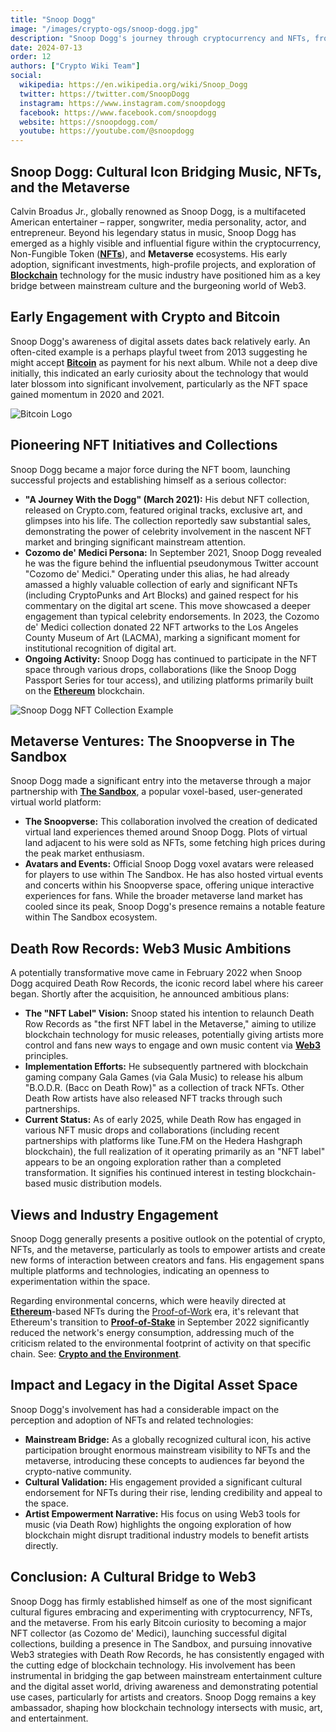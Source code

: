 ```yaml
---
title: "Snoop Dogg"
image: "/images/crypto-ogs/snoop-dogg.jpg"
description: "Snoop Dogg's journey through cryptocurrency and NFTs, from early adoption to becoming a major player in the NFT space."
date: 2024-07-13
order: 12
authors: ["Crypto Wiki Team"]
social:
  wikipedia: https://en.wikipedia.org/wiki/Snoop_Dogg
  twitter: https://twitter.com/SnoopDogg
  instagram: https://www.instagram.com/snoopdogg
  facebook: https://www.facebook.com/snoopdogg
  website: https://snoopdogg.com/
  youtube: https://youtube.com/@snoopdogg
---
```


## **Snoop Dogg: Cultural Icon Bridging Music, NFTs, and the Metaverse**

Calvin Broadus Jr., globally renowned as Snoop Dogg, is a multifaceted American entertainer – rapper, songwriter, media personality, actor, and entrepreneur. Beyond his legendary status in music, Snoop Dogg has emerged as a highly visible and influential figure within the cryptocurrency, Non-Fungible Token (**[NFTs](/posts/are-nfts-dead)**), and **Metaverse** ecosystems. His early adoption, significant investments, high-profile projects, and exploration of **[Blockchain](/posts/what-is-blockchain)** technology for the music industry have positioned him as a key bridge between mainstream culture and the burgeoning world of Web3.

## **Early Engagement with Crypto and Bitcoin**

Snoop Dogg's awareness of digital assets dates back relatively early. An often-cited example is a perhaps playful tweet from 2013 suggesting he might accept **[Bitcoin](/posts/what-is-bitcoin)** as payment for his next album. While not a deep dive initially, this indicated an early curiosity about the technology that would later blossom into significant involvement, particularly as the NFT space gained momentum in 2020 and 2021.

![Bitcoin Logo](/images/posts/bitcoin.jpg)

## **Pioneering NFT Initiatives and Collections**

Snoop Dogg became a major force during the NFT boom, launching successful projects and establishing himself as a serious collector:

- **"A Journey With the Dogg" (March 2021):** His debut NFT collection, released on Crypto.com, featured original tracks, exclusive art, and glimpses into his life. The collection reportedly saw substantial sales, demonstrating the power of celebrity involvement in the nascent NFT market and bringing significant mainstream attention.
- **Cozomo de' Medici Persona:** In September 2021, Snoop Dogg revealed he was the figure behind the influential pseudonymous Twitter account "Cozomo de' Medici." Operating under this alias, he had already amassed a highly valuable collection of early and significant NFTs (including CryptoPunks and Art Blocks) and gained respect for his commentary on the digital art scene. This move showcased a deeper engagement than typical celebrity endorsements. In 2023, the Cozomo de' Medici collection donated 22 NFT artworks to the Los Angeles County Museum of Art (LACMA), marking a significant moment for institutional recognition of digital art.
- **Ongoing Activity:** Snoop Dogg has continued to participate in the NFT space through various drops, collaborations (like the Snoop Dogg Passport Series for tour access), and utilizing platforms primarily built on the **[Ethereum](/posts/what-is-ethereum)** blockchain.

![Snoop Dogg NFT Collection Example](/images/posts/snoop-dogg-nfts.png)

## **Metaverse Ventures: The Snoopverse in The Sandbox**

Snoop Dogg made a significant entry into the metaverse through a major partnership with **[The Sandbox](https://www.sandbox.game/en/)**, a popular voxel-based, user-generated virtual world platform:

- **The Snoopverse:** This collaboration involved the creation of dedicated virtual land experiences themed around Snoop Dogg. Plots of virtual land adjacent to his were sold as NFTs, some fetching high prices during the peak market enthusiasm.
- **Avatars and Events:** Official Snoop Dogg voxel avatars were released for players to use within The Sandbox. He has also hosted virtual events and concerts within his Snoopverse space, offering unique interactive experiences for fans. While the broader metaverse land market has cooled since its peak, Snoop Dogg's presence remains a notable feature within The Sandbox ecosystem.

## **Death Row Records: Web3 Music Ambitions**

A potentially transformative move came in February 2022 when Snoop Dogg acquired Death Row Records, the iconic record label where his career began. Shortly after the acquisition, he announced ambitious plans:

- **The "NFT Label" Vision:** Snoop stated his intention to relaunch Death Row Records as "the first NFT label in the Metaverse," aiming to utilize blockchain technology for music releases, potentially giving artists more control and fans new ways to engage and own music content via **[Web3](/posts/what-is-web3)** principles.
- **Implementation Efforts:** He subsequently partnered with blockchain gaming company Gala Games (via Gala Music) to release his album "B.O.D.R. (Bacc on Death Row)" as a collection of track NFTs. Other Death Row artists have also released NFT tracks through such partnerships.
- **Current Status:** As of early 2025, while Death Row has engaged in various NFT music drops and collaborations (including recent partnerships with platforms like Tune.FM on the Hedera Hashgraph blockchain), the full realization of it operating primarily as an "NFT label" appears to be an ongoing exploration rather than a completed transformation. It signifies his continued interest in testing blockchain-based music distribution models.

## **Views and Industry Engagement**

Snoop Dogg generally presents a positive outlook on the potential of crypto, NFTs, and the metaverse, particularly as tools to empower artists and create new forms of interaction between creators and fans. His engagement spans multiple platforms and technologies, indicating an openness to experimentation within the space.

Regarding environmental concerns, which were heavily directed at **[Ethereum](/posts/what-is-ethereum)**-based NFTs during the [Proof-of-Work](/posts/what-is-proof-of-work) era, it's relevant that Ethereum's transition to **[Proof-of-Stake](/posts/what-is-proof-of-stake)** in September 2022 significantly reduced the network's energy consumption, addressing much of the criticism related to the environmental footprint of activity on that specific chain. See: **[Crypto and the Environment](/posts/crypto-and-the-environment)**.

## **Impact and Legacy in the Digital Asset Space**

Snoop Dogg's involvement has had a considerable impact on the perception and adoption of NFTs and related technologies:

- **Mainstream Bridge:** As a globally recognized cultural icon, his active participation brought enormous mainstream visibility to NFTs and the metaverse, introducing these concepts to audiences far beyond the crypto-native community.
- **Cultural Validation:** His engagement provided a significant cultural endorsement for NFTs during their rise, lending credibility and appeal to the space.
- **Artist Empowerment Narrative:** His focus on using Web3 tools for music (via Death Row) highlights the ongoing exploration of how blockchain might disrupt traditional industry models to benefit artists directly.

## **Conclusion: A Cultural Bridge to Web3**

Snoop Dogg has firmly established himself as one of the most significant cultural figures embracing and experimenting with cryptocurrency, NFTs, and the metaverse. From his early Bitcoin curiosity to becoming a major NFT collector (as Cozomo de' Medici), launching successful digital collections, building a presence in The Sandbox, and pursuing innovative Web3 strategies with Death Row Records, he has consistently engaged with the cutting edge of blockchain technology. His involvement has been instrumental in bridging the gap between mainstream entertainment culture and the digital asset world, driving awareness and demonstrating potential use cases, particularly for artists and creators. Snoop Dogg remains a key ambassador, shaping how blockchain technology intersects with music, art, and entertainment.
